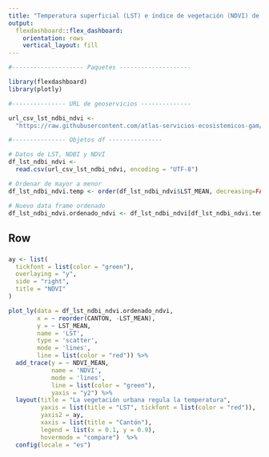 ```yaml
---
title: "Temperatura superficial (LST) e índice de vegetación (NDVI) de la Gran Área Metropolitana"
output: 
  flexdashboard::flex_dashboard:
    orientation: rows
    vertical_layout: fill
---
```


```r
#-------------------- Paquetes --------------------

library(flexdashboard)
library(plotly)

#--------------- URL de geoservicios --------------

url_csv_lst_ndbi_ndvi <-
  "https://raw.githubusercontent.com/atlas-servicios-ecosistemicos-gam/datos-calentamiento-urbano/main/gam/stats-lst-ndbi-ndvi.csv"

#--------------- Objetos df ---------------

# Datos de LST, NDBI y NDVI
df_lst_ndbi_ndvi <- 
  read.csv(url_csv_lst_ndbi_ndvi, encoding = "UTF-8")

# Ordenar de mayor a menor
df_lst_ndbi_ndvi.temp <- order(df_lst_ndbi_ndvi$LST_MEAN, decreasing=FALSE)

# Nuevo data frame ordenado
df_lst_ndbi_ndvi.ordenado_ndvi <- df_lst_ndbi_ndvi[df_lst_ndbi_ndvi.temp,]

```

Row
-----------------------------------------------------------------------

### 

```r

ay <- list(
  tickfont = list(color = "green"),
  overlaying = "y",
  side = "right",
  title = "NDVI"
)

plot_ly(data = df_lst_ndbi_ndvi.ordenado_ndvi,
        x = ~ reorder(CANTON, -LST_MEAN),
        y = ~ LST_MEAN,
        name = 'LST',
        type = 'scatter',
        mode = 'lines',
        line = list(color = "red")) %>%
  add_trace(y = ~ NDVI_MEAN,
            name = 'NDVI',
            mode = 'lines',
            line = list(color = "green"),
            yaxis = "y2") %>%  
  layout(title = "La vegetación urbana regula la temperatura",
         yaxis = list(title = "LST", tickfont = list(color = "red")),
         yaxis2 = ay,
         xaxis = list(title = "Cantón"),
         legend = list(x = 0.1, y = 0.9),
         hovermode = "compare")  %>%
  config(locale = "es")

```